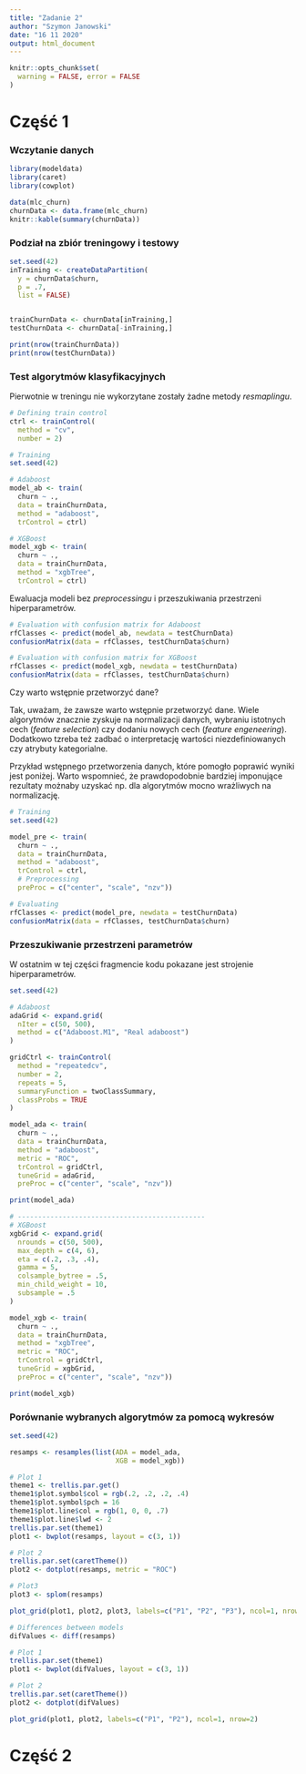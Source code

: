 ```yaml
---
title: "Zadanie 2"
author: "Szymon Janowski"
date: "16 11 2020"
output: html_document
---
```



```r
knitr::opts_chunk$set(
  warning = FALSE, error = FALSE
)
```

# Cz&#281;&#347;&#263; 1

### Wczytanie danych

```r
library(modeldata)
library(caret)
library(cowplot)

data(mlc_churn)
churnData <- data.frame(mlc_churn)
knitr::kable(summary(churnData))
```

### Podzia&#322; na zbi&#243;r treningowy i testowy

```r
set.seed(42)
inTraining <- createDataPartition(
  y = churnData$churn,
  p = .7,
  list = FALSE)


trainChurnData <- churnData[inTraining,]
testChurnData <- churnData[-inTraining,]

print(nrow(trainChurnData))
print(nrow(testChurnData))
```

### Test algorytm&#243;w klasyfikacyjnych

Pierwotnie w treningu nie wykorzytane zosta&#322;y &#380;adne metody *resmaplingu*.
```r
# Defining train control
ctrl <- trainControl(
  method = "cv",
  number = 2)
```

```r
# Training
set.seed(42)

# Adaboost
model_ab <- train(
  churn ~ .,
  data = trainChurnData,
  method = "adaboost",
  trControl = ctrl)

# XGBoost
model_xgb <- train(
  churn ~ .,
  data = trainChurnData,
  method = "xgbTree",
  trControl = ctrl)

```


Ewaluacja modeli bez *preprocessingu* i przeszukiwania przestrzeni hiperparametr&#243;w.
```r
# Evaluation with confusion matrix for Adaboost
rfClasses <- predict(model_ab, newdata = testChurnData)
confusionMatrix(data = rfClasses, testChurnData$churn)

# Evaluation with confusion matrix for XGBoost
rfClasses <- predict(model_xgb, newdata = testChurnData)
confusionMatrix(data = rfClasses, testChurnData$churn)
```
Czy warto wst&#281;pnie przetworzy&#263; dane?

Tak, uwa&#380;am, &#380;e zawsze warto wst&#281;pnie przetworzy&#263; dane. Wiele algorytm&#243;w znacznie zyskuje na normalizacji danych, wybraniu istotnych cech (*feature selection*) czy dodaniu nowych cech (*feature engeneering*). Dodatkowo tzreba te&#380; zadba&#263; o interpretacj&#281; warto&#347;ci niezdefiniowanych czy atrybuty kategorialne.

Przyk&#322;ad wst&#281;pnego przetworzenia danych, kt&#243;re pomog&#322;o poprawi&#263; wyniki jest poni&#380;ej. Warto wspomnie&#263;, &#380;e prawdopodobnie bardziej imponuj&#261;ce rezultaty mo&#380;naby uzyska&#263; np. dla algorytm&#243;w mocno wra&#380;liwych na normalizacj&#281;.

```r
# Training
set.seed(42)

model_pre <- train(
  churn ~ .,
  data = trainChurnData,
  method = "adaboost",
  trControl = ctrl,
  # Preprocessing
  preProc = c("center", "scale", "nzv"))

# Evaluating
rfClasses <- predict(model_pre, newdata = testChurnData)
confusionMatrix(data = rfClasses, testChurnData$churn)

```

### Przeszukiwanie przestrzeni parametr&#243;w

W ostatnim w tej cz&#281;&#347;ci fragmencie kodu pokazane jest strojenie hiperparametr&#243;w.

```r
set.seed(42)

# Adaboost
adaGrid <- expand.grid(
  nIter = c(50, 500),
  method = c("Adaboost.M1", "Real adaboost")
)

gridCtrl <- trainControl(
  method = "repeatedcv",
  number = 2,
  repeats = 5,
  summaryFunction = twoClassSummary,
  classProbs = TRUE
)

model_ada <- train(
  churn ~ .,
  data = trainChurnData,
  method = "adaboost",
  metric = "ROC",
  trControl = gridCtrl,
  tuneGrid = adaGrid,
  preProc = c("center", "scale", "nzv"))

print(model_ada)

# ----------------------------------------------
# XGBoost
xgbGrid <- expand.grid(
  nrounds = c(50, 500),
  max_depth = c(4, 6),
  eta = c(.2, .3, .4),
  gamma = 5,
  colsample_bytree = .5,
  min_child_weight = 10,
  subsample = .5
)

model_xgb <- train(
  churn ~ .,
  data = trainChurnData,
  method = "xgbTree",
  metric = "ROC",
  trControl = gridCtrl,
  tuneGrid = xgbGrid,
  preProc = c("center", "scale", "nzv"))

print(model_xgb)
```

### Por&#243;wnanie wybranych algorytm&#243;w za pomoc&#261; wykres&#243;w

```r
set.seed(42)

resamps <- resamples(list(ADA = model_ada,
                          XGB = model_xgb))

# Plot 1
theme1 <- trellis.par.get()
theme1$plot.symbol$col = rgb(.2, .2, .2, .4)
theme1$plot.symbol$pch = 16
theme1$plot.line$col = rgb(1, 0, 0, .7)
theme1$plot.line$lwd <- 2
trellis.par.set(theme1)
plot1 <- bwplot(resamps, layout = c(3, 1))

# Plot 2
trellis.par.set(caretTheme())
plot2 <- dotplot(resamps, metric = "ROC")

# Plot3
plot3 <- splom(resamps)

plot_grid(plot1, plot2, plot3, labels=c("P1", "P2", "P3"), ncol=1, nrow=3)
```

```r

# Differences between models
difValues <- diff(resamps)

# Plot 1
trellis.par.set(theme1)
plot1 <- bwplot(difValues, layout = c(3, 1))

# Plot 2
trellis.par.set(caretTheme())
plot2 <- dotplot(difValues)

plot_grid(plot1, plot2, labels=c("P1", "P2"), ncol=1, nrow=2)
```

# Cz&#281;&#347;&#263; 2

















